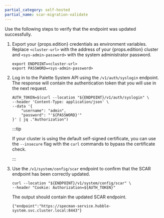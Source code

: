 ```yaml
---
partial_category: self-hosted
partial_name: scar-migration-validate
---
```


Use the following steps to verify that the endpoint was updated successfully.

1. Export your {props.edition} credentials as environment variables. Replace `<cluster-url>` with the
address of your {props.edition} cluster and `<sys-admin-password>` with the system administrator password.

    ```shell
    export ENDPOINT=<cluster-url>
    export PASSWORD=<sys-admin-password>
    ```

2. Log in to the Palette System API using the `/v1/auth/syslogin` endpoint. The response will contain the authentication token that you will use in the next request.

    ```shell
    AUTH_TOKEN=$(curl --location "${ENDPOINT}/v1/auth/syslogin" \
    --header 'Content-Type: application/json' \
    --data '{
        "username": "admin",
        "password": "'${PASSWORD}'"
    }' | jq ."Authorization")
    ```

    :::tip

    If your cluster is using the default self-signed certificate, you can use the `--insecure` flag with the `curl` commands
    to bypass the certificate check.

    :::

3. Use the `/v1/system/config/scar` endpoint to confirm that the SCAR endpoint has been correctly updated.

    ```shell
    curl --location "${ENDPOINT}/v1/system/config/scar" \
    --header "Cookie: Authorization=${AUTH_TOKEN}"
    ```

    The output should contain the updated SCAR endpoint.

    ```text hideClipboard
    {"endpoint":"https://specman-service.hubble-system.svc.cluster.local:8443"}
    ```